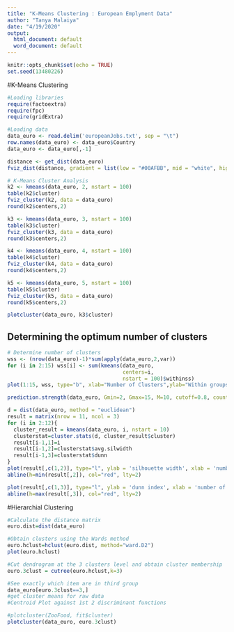 ---
title: "K-Means Clustering : European Emplyment Data"
author: "Tanya Malaiya"
date: "4/19/2020"
output:
  html_document: default
  word_document: default
---

```{r setup, include=FALSE}
knitr::opts_chunk$set(echo = TRUE)
set.seed(13480226)
```

#K-Means Clustering

```{r}
#Loading libraries
require(factoextra)
require(fpc)
require(gridExtra)

#Loading data
data_euro <- read.delim('europeanJobs.txt', sep = "\t")
row.names(data_euro) <- data_euro$Country
data_euro <- data_euro[,-1]

distance <- get_dist(data_euro)
fviz_dist(distance, gradient = list(low = "#00AFBB", mid = "white", high = "#FC4E07"))

# K-Means Cluster Analysis
k2 <- kmeans(data_euro, 2, nstart = 100) 
table(k2$cluster)
fviz_cluster(k2, data = data_euro)
round(k2$centers,2)

k3 <- kmeans(data_euro, 3, nstart = 100) 
table(k3$cluster)
fviz_cluster(k3, data = data_euro)
round(k3$centers,2)

k4 <- kmeans(data_euro, 4, nstart = 100) 
table(k4$cluster)
fviz_cluster(k4, data = data_euro)
round(k4$centers,2)

k5 <- kmeans(data_euro, 5, nstart = 100) 
table(k5$cluster)
fviz_cluster(k5, data = data_euro)
round(k5$centers,2)
```

```{r}
plotcluster(data_euro, k3$cluster)
```


## Determining the optimum number of clusters

```{r}
# Determine number of clusters
wss <- (nrow(data_euro)-1)*sum(apply(data_euro,2,var))
for (i in 2:15) wss[i] <- sum(kmeans(data_euro,
                                     centers=i,
                                     nstart = 100)$withinss)
plot(1:15, wss, type="b", xlab="Number of Clusters",ylab="Within groups sum of squares")

prediction.strength(data_euro, Gmin=2, Gmax=15, M=10, cutoff=0.8, count = T)

d = dist(data_euro, method = "euclidean")
result = matrix(nrow = 11, ncol = 3)
for (i in 2:12){
  cluster_result = kmeans(data_euro, i, nstart = 10)
  clusterstat=cluster.stats(d, cluster_result$cluster)
  result[i-1,1]=i
  result[i-1,2]=clusterstat$avg.silwidth
  result[i-1,3]=clusterstat$dunn   
}
plot(result[,c(1,2)], type="l", ylab = 'silhouette width', xlab = 'number of clusters')
abline(h=min(result[,2]), col="red", lty=2)

plot(result[,c(1,3)], type="l", ylab = 'dunn index', xlab = 'number of clusters')
abline(h=max(result[,3]), col="red", lty=2)
```

#Hierarchial Clustering

```{r, warning = F}
#Calculate the distance matrix
euro.dist=dist(data_euro)

#Obtain clusters using the Wards method
euro.hclust=hclust(euro.dist, method="ward.D2")
plot(euro.hclust)

#Cut dendrogram at the 3 clusters level and obtain cluster membership
euro.3clust = cutree(euro.hclust,k=3)

#See exactly which item are in third group
data_euro[euro.3clust==3,]
#get cluster means for raw data
#Centroid Plot against 1st 2 discriminant functions

#plotcluster(ZooFood, fit$cluster)
plotcluster(data_euro, euro.3clust)
```

